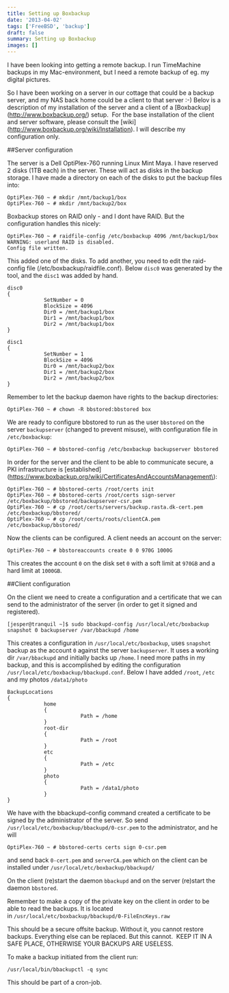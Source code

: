 ```yaml
---
title: Setting up Boxbackup
date: '2013-04-02'
tags: ['FreeBSD', 'backup']
draft: false
summary: Setting up Boxbackup
images: []
---
```


I have been looking into getting a remote backup. I run TimeMachine backups in my Mac-environment, but I need a remote backup of eg.
my digital pictures.

So I have been working on a server in our cottage that could be a backup server, and my NAS back home could be a client to that server :-) 
Belov is a description of my installation of the server and a client of a [Boxbackup] (http://www.boxbackup.org/) setup. 
For the base installation of the client and server software, please consult the [wiki] (http://www.boxbackup.org/wiki/Installation). 
I will describe my configuration only.

##Server configuration

The server is a Dell OptiPlex-760 running Linux Mint Maya. I have reserved 2 disks (1TB each) in the server. 
These will act as disks in the backup storage. I have made a directory on each of the disks to put the backup files into:

```
OptiPlex-760 ~ # mkdir /mnt/backup1/box
OptiPlex-760 ~ # mkdir /mnt/backup2/box
```

Boxbackup stores on RAID only - and I dont have RAID. But the configuration handles this nicely:

```
OptiPlex-760 ~ # raidfile-config /etc/boxbackup 4096 /mnt/backup1/box
WARNING: userland RAID is disabled.
Config file written.
```

This added one of the disks. To add another, you need to edit the raid-config file (/etc/boxbackup/raidfile.conf). 
Below `disc0` was generated by the tool, and the `disc1` was added by hand.

```
disc0
{
            SetNumber = 0
            BlockSize = 4096
            Dir0 = /mnt/backup1/box
            Dir1 = /mnt/backup1/box
            Dir2 = /mnt/backup1/box
}

disc1
{
            SetNumber = 1
            BlockSize = 4096
            Dir0 = /mnt/backup2/box
            Dir1 = /mnt/backup2/box
            Dir2 = /mnt/backup2/box
}
```

Remember to let the backup daemon have rights to the backup directories:

```
OptiPlex-760 ~ # chown -R bbstored:bbstored box
```

We are ready to configure bbstored to run as the user `bbstored` on the server `backupserver` (changed to prevent misuse), 
with configuration file in `/etc/boxbackup`:

```
OptiPlex-760 ~ # bbstored-config /etc/boxbackup backupserver bbstored
```

In order for the server and the client to be able to communicate secure, a PKI infrastructure 
is [established] (https://www.boxbackup.org/wiki/CertificatesAndAccountsManagement\):

```
OptiPlex-760 ~ # bbstored-certs /root/certs init
OptiPlex-760 ~ # bbstored-certs /root/certs sign-server /etc/boxbackup/bbstored/backupserver-csr.pem
OptiPlex-760 ~ # cp /root/certs/servers/backup.rasta.dk-cert.pem /etc/boxbackup/bbstored/
OptiPlex-760 ~ # cp /root/certs/roots/clientCA.pem /etc/boxbackup/bbstored/
```

Now the clients can be configured. A client needs an account on the server:

```
OptiPlex-760 ~ # bbstoreaccounts create 0 0 970G 1000G
```

This creates the account `0` on the disk set `0` with a soft limit at `970GB` and a hard limit at `1000GB`.

##Client configuration

On the client we need to create a configuration and a certificate that we can send to the administrator of the server 
(in order to get it signed and registered).

```
[jesper@tranquil ~]$ sudo bbackupd-config /usr/local/etc/boxbackup snapshot 0 backupserver /var/bbackupd /home
```

This creates a configuration in `/usr/local/etc/boxbackup`, uses `snapshot` backup as the account `0` against the server `backupserver`. 
It uses a working dir `/var/bbackupd` and initially backs up `/home`. I need more paths in my backup, 
and this is accomplished by editing the configuration `/usr/local/etc/boxbackup/bbackupd.conf`. Below I have 
added `/root`, `/etc` and my photos `/data1/photo`

```
BackupLocations
{
            home
            {
                        Path = /home
            }
            root-dir
            {
                        Path = /root
            }
            etc
            {
                        Path = /etc
            }
            photo
            {
                        Path = /data1/photo
            }
}
```

We have with the bbackupd-config command created a certificate to be signed by the administrator of the server. 
So send `/usr/local/etc/boxbackup/bbackupd/0-csr.pem` to the administrator, and he will

```
OptiPlex-760 ~ # bbstored-certs certs sign 0-csr.pem
```

and send back `0-cert.pem` and `serverCA.pem` which on the client can be installed under `/usr/local/etc/boxbackup/bbackupd/`

On the client (re)start the daemon `bbackupd` and on the server (re)start the daemon `bbstored`.

Remember to make a copy of the private key on the client in order to be able to read the backups. 
It is located in `/usr/local/etc/boxbackup/bbackupd/0-FileEncKeys.raw`

This should be a secure offsite backup. Without it, you cannot restore backups. Everything else can be replaced. But this cannot. 
KEEP IT IN A SAFE PLACE, OTHERWISE YOUR BACKUPS ARE USELESS.

To make a backup initiated from the client run:

```
/usr/local/bin/bbackupctl -q sync
```

This should be part of a cron-job.
